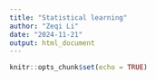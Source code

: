 ```yaml
---
title: "Statistical learning"
author: "Zeqi Li"
date: "2024-11-21"
output: html_document
---
```


```r
knitr::opts_chunk$set(echo = TRUE)
```
